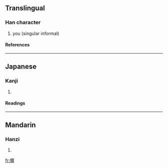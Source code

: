 ==Translingual==
===Han character===
{{Han char|rad=人|as=14|sn=16|four=|canj=人一火月 (OMFB)}}
# you (singular informal)
====References====
{{Han ref|kx=0120.111|dkj=01244|hdz=10230.080|uh=511E|ud=20766}}
----
==Japanese==
===Kanji===
{{ja-kanji|grade=|rs=人14}}
# {{defn|Japanese}}
====Readings====
{{ja-readings|on=[[じ]] (ji)|kun=}}
----
==Mandarin==
===Hanzi===
{{cmn-hanzi|pin=[[nǐ]] (ni3)|wg=ni<sup>3</sup>}}
# {{defn|Mandarin}}

[[fr:儞]]